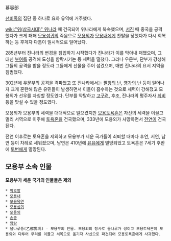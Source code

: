慕容部

[[선비족]]의 집단 중 하나로 요하 유역에 거주했다.

[[wiki:"위(삼국시대)" 위나라]] 때 건국되어 위나라에게 복속했으며, [[서진]] 때 중국을 공격했다가 크게 패해 [[모용섭귀]]의 죽음으로 [[모용외]]가 [[모용내]]에게 찬탈을 당했다가 다시 회복하는 등 후계자 다툼이 일시적으로 일어났다.

285년부터 진나라의 변경을 침입하기 시작했다가 진나라가 이를 막아내 패했으며, 그 대신 [[부여]]를 공격해 도성을 함락시키는 등 세력을 떨쳤다. 그러나 우문부, 단부가 강성해 그들의 공격을 받을 정도라 그들에게 선물을 주어 섬겼으며, 매번 진나라의 요서 지역을 침범했다.

302년에 우문부의 공격을 격파했고 또 진나라에서는 [[팔왕의 난]], [[영가의 난]] 등이 일어나자 크게 혼란해 많은 유민들이 발생하면서 이들이 흡수하는 것으로 세력이 강해졌고 모용외가 선우를 자칭할 정도였다. 단부를 약탈하고 [[고구려]], 후조, 진나라의 평주자사 [[최비]] 등을 맞설 수 있을 정도였다.

모용외가 모용부의 세력을 대대적으로 일으켰지만 [[모용토욕혼]]은 자신의 세력을 이끌고 멀리 서역으로 이주해 [[토욕혼]]을 건국했으며, 333년에 모용외가 사망하면서 [[전연]]이 건국된다.

전연 이후로는 토욕혼을 제외하고 모용부가 세운 국가들이 쇠퇴할 때마다 후연, 서연, 남연 등이 차례로 세워졌으며, 남연은 410년에 [[유유]]에게 멸망되었고 토욕혼은 7세기 후반에 [[토번]]에게 멸망된다.

== 모용부 소속 인물 ==
'''모용부가 세운 국가의 인물들은 제외'''

 * [[막호발]]
 * [[모용내]]
 * [[모용목연]]
 * [[모용섭귀]]
 * [[모용외]]
 * [[손정#s-2|손종]]
 * [[양탐]]
 * 을나루풍(乙郍婁馮) - 모용부의 인물. 모용외의 장사로 을나루가 성이고 모용토욕혼이 모용외와 다투어 무리를 이끌고 서쪽으로 옮기자 사신으로 파견되어 모용토욕혼에게 사과했다.

